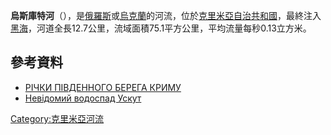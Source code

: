 '''烏斯庫特河'''（{{lang-ru|Ускут}}），是[[俄羅斯|俄羅斯]]或[[烏克蘭|烏克蘭]]的河流，位於[[克里米亞自治共和國|克里米亞自治共和國]]，最終注入[[黑海|黑海]]，河道全長12.7公里，流域面積75.1平方公里，平均流量每秒0.13立方米。

==參考資料==
*[https://web.archive.org/web/20150702010957/http://koechto-o.narod.ru/pages/articles/books/oliferov_rivers/southern_rivers.html РІЧКИ ПІВДЕННОГО БЕРЕГА КРИМУ]
*[https://web.archive.org/web/20160304210337/http://www.terra-tavrika.com.ua/marshruti_3.shtml Невідомий водоспад Ускут]

{{DEFAULTSORT:Ускут}}
[[Category:克里米亞河流|Category:克里米亞河流]]


{{Ukraine-river-stub}}